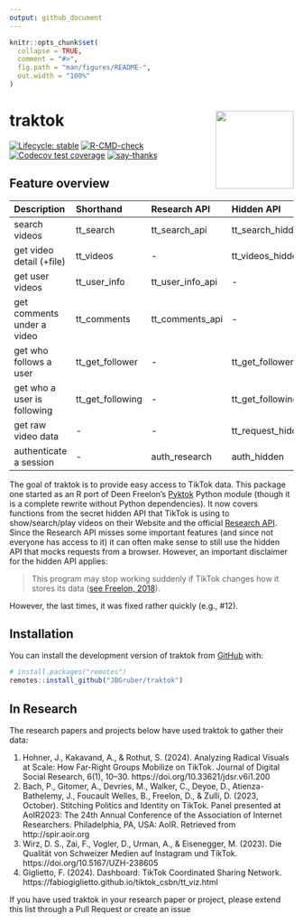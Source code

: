 ```yaml
---
output: github_document
---
```


<!-- README.md is generated from README.Rmd. Please edit that file -->

```r
knitr::opts_chunk$set(
  collapse = TRUE,
  comment = "#>",
  fig.path = "man/figures/README-",
  out.width = "100%"
)
```

# traktok <img src="man/figures/logo.png" align="right" height="138" alt="" />

<!-- badges: start -->
[![Lifecycle: stable](https://img.shields.io/badge/lifecycle-stable-green.svg)](https://lifecycle.r-lib.org/articles/stages.html#stable)
[![R-CMD-check](https://github.com/JBGruber/traktok/actions/workflows/R-CMD-check.yaml/badge.svg)](https://github.com/JBGruber/traktok/actions/workflows/R-CMD-check.yaml)
[![Codecov test coverage](https://codecov.io/gh/JBGruber/traktok/branch/main/graph/badge.svg)](https://codecov.io/gh/JBGruber/traktok?branch=main)
[![say-thanks](https://img.shields.io/badge/Say%20Thanks-!-1EAEDB.svg)](https://saythanks.io/to/JBGruber)
<!-- badges: end -->

## Feature overview

| Description                 | Shorthand        | Research API       | Hidden API              |
|:----------------------------|:-----------------|:-------------------|:------------------------|
| search videos               | tt_search        | tt_search_api      | tt_search_hidden        |
| get video detail (+file)    | tt_videos        | \-                 | tt_videos_hidden        |
| get user videos             | tt_user_info   | tt_user_info_api | \-                      |
| get comments under a video  | tt_comments      | tt_comments_api    | \-                      |
| get who follows a user      | tt_get_follower  | \-                 | tt_get_follower_hidden  |
| get who a user is following | tt_get_following | \-                 | tt_get_following_hidden |
| get raw video data          | \-               | \-                 | tt_request_hidden       |
| authenticate a session      | \-               | auth_research      | auth_hidden             |


The goal of traktok is to provide easy access to TikTok data. This package one started as an R port of Deen Freelon's [Pyktok](https://github.com/dfreelon/pyktok) Python module (though it is a complete rewrite without Python dependencies).
It now covers functions from the secret hidden API that TikTok is using to show/search/play videos on their Website and the official [Research API](https://developers.tiktok.com/products/research-api/).
Since the Research API misses some important features (and since not everyone has access to it) it can often make sense to still use the hidden API that mocks requests from a browser.
However, an important disclaimer for the hidden API applies: 

> This program may stop working suddenly if TikTok changes how it stores its data ([see Freelon, 2018](https://osf.io/preprints/socarxiv/56f4q/)).

However, the last times, it was fixed rather quickly (e.g., #12).

## Installation

You can install the development version of traktok from [GitHub](https://github.com/) with:

``` r
# install.packages("remotes")
remotes::install_github("JBGruber/traktok")
```

## In Research 

The research papers and projects below have used traktok to gather their data:

1. Hohner, J., Kakavand, A., & Rothut, S. (2024). Analyzing Radical Visuals at Scale: How Far-Right Groups Mobilize on TikTok. Journal of Digital Social Research, 6(1), 10–30. https://doi.org/10.33621/jdsr.v6i1.200
1. Bach, P., Gitomer, A., Devries, M., Walker, C., Deyoe, D., Atienza-Bathelemy, J., Foucault Welles, B., Freelon, D., & Zulli, D. (2023, October). Stitching Politics and Identity on TikTok. Panel presented at AoIR2023: The 24th Annual Conference of the Association of Internet Researchers. Philadelphia, PA, USA: AoIR. Retrieved from http://spir.aoir.org
1. Wirz, D. S., Zai, F., Vogler, D., Urman, A., & Eisenegger, M. (2023). Die Qualität von Schweizer Medien auf Instagram und TikTok. https://doi.org/10.5167/UZH-238605
1. Giglietto, F. (2024). Dashboard: TikTok Coordinated Sharing Network. https://fabiogiglietto.github.io/tiktok_csbn/tt_viz.html

If you have used traktok in your research paper or project, please extend this list through a Pull Request or create an issue 

